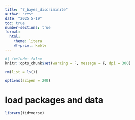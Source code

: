 ```yaml
---
title: "7_bayes_discriminate"
author: "YYS"
date: "2025-5-19"
toc: true
number-sections: true
format:
  html:
    theme: litera
    df-print: kable
---
```


```r
#| include: false
knitr::opts_chunk$set(warning = F, message = F, dpi = 300)
```

```r
rm(list = ls())
```

```r
options(scipen = 200)
```


# load packages and data

```r
library(tidyverse)
```




